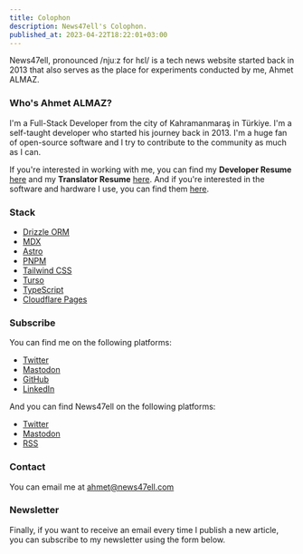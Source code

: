 ```yaml
---
title: Colophon
description: News47ell's Colophon.
published_at: 2023-04-22T18:22:01+03:00
---
```


News47ell, pronounced /njuːz for hɛl/ is a tech news website started back in 2013 that also serves as the place for experiments conducted by me, Ahmet ALMAZ.

### Who's Ahmet ALMAZ?

I'm a Full-Stack Developer from the city of Kahramanmaraş in Türkiye. I'm a self-taught developer who started his journey back in 2013. I'm a huge fan of open-source software and I try to contribute to the community as much as I can.

If you're interested in working with me, you can find my **Developer Resume** [here](/resume/developer) and my **Translator Resume** [here](/resume/translator).
And if you're interested in the software and hardware I use, you can find them [here](/uses).

### Stack

- [Drizzle ORM](https://orm.drizzle.team/)
- [MDX](https://mdxjs.com/)
- [Astro](https://astro.build/)
- [PNPM](https://pnpm.io/)
- [Tailwind CSS](https://tailwindcss.com/)
- [Turso](https://turso.tech/)
- [TypeScript](https://www.typescriptlang.org/)
- [Cloudflare Pages](https://pages.cloudflare.com/)

### Subscribe

You can find me on the following platforms:

- [Twitter](https://twitter.com/music47ell)
- [Mastodon](https://mastodon.social/@music47ell)
- [GitHub](https://github.com/music47ell)
- [LinkedIn](https://www.linkedin.com/in/music47ell/)

And you can find News47ell on the following platforms:

- [Twitter](https://twitter.com/news47ell)
- [Mastodon](https://mastodon.social/@news47ell)
- [RSS](https://www.news47ell.com/blog/feed.xml)

### Contact

You can email me at [ahmet@news47ell.com](mailto:ahmet@news47ell.com)

### Newsletter

Finally, if you want to receive an email every time I publish a new article, you can subscribe to my newsletter using the form below.
